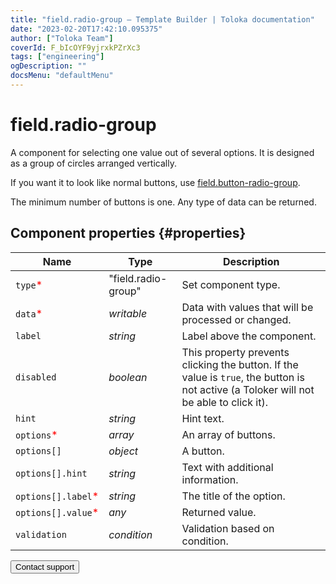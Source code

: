 ```yaml
---
title: "field.radio-group — Template Builder | Toloka documentation"
date: "2023-02-20T17:42:10.095375"
author: ["Toloka Team"]
coverId: F_bIcOYF9yjrxkPZrXc3
tags: ["engineering"]
ogDescription: ""
docsMenu: "defaultMenu"
---
```



# field.radio-group

A component for selecting one value out of several options. It is designed as a group of circles arranged vertically.

If you want it to look like normal buttons, use [field.button-radio-group](/docs/template-builder/reference/field.button-radio-group).

The minimum number of buttons is one. Any type of data can be returned.

## Component properties {#properties}

**Name** | **Type** | **Description**
----- | ----- | -----
`type`<span style="color: red">\*</span> | "field.radio-group" | Set component type.
`data`<span style="color: red">\*</span> | _writable_ | Data with values that will be processed or changed.
`label` | _string_ | Label above the component.
`disabled` | _boolean_ | This property prevents clicking the button. If the value is `true`, the button is not active (a Toloker will not be able to click it).
`hint` | _string_ | Hint text.
`options`<span style="color: red">\*</span> | _array_ | An array of buttons.
`options[]` | _object_ | A button.
`options[].hint` | _string_ | Text with additional information.
`options[].label`<span style="color: red">\*</span> | _string_ | The title of the option.
`options[].value`<span style="color: red">\*</span> | _any_ | Returned value.
`validation` | _condition_ | Validation based on condition.

<Button themeColor="light" view="default" size="l" type="link" url="/docs/guide/troubleshooting/support?form-source=template-builder-reference-field-radio-group">Contact support</Button>
